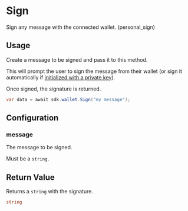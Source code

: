 # Sign

Sign any message with the connected wallet. (personal_sign)

## Usage

Create a message to be signed and pass it to this method.

This will prompt the user to sign the message from their wallet (or sign it automatically if [initialized with a private key](/typescript/latest/ThirdwebSDK#fromPrivateKey)).

Once signed, the signature is returned.

```csharp
var data = await sdk.wallet.Sign("my message");
```

## Configuration

### message

The message to be signed.

Must be a `string`.

## Return Value

Returns a `string` with the signature.

```csharp
string
```
